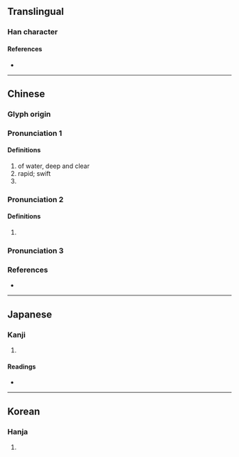 {{character info/new}}
==Translingual==

===Han character===
{{Han char|rn=85|rad=水|as=12|sn=15|four=35127|canj=ELX|ids=⿰氵肅}}

====References====
* {{Han ref|kx=0649.080|dkj=18239|dj=1059.030|hdz=31764.150|uh=6F5A|ud=28506|bh=E646|bd=58950}}

----

==Chinese==
{{zh-forms|s=㴋}}

===Glyph origin===
{{Han etym}}

===Pronunciation 1===
{{zh-pron
|m=sù
|mc=2
|oc=2
|cat=a
}}

====Definitions====
{{zh-hanzi}}

# of water, deep and clear
# rapid; swift
# {{surname|lang=zh}}

===Pronunciation 2===
{{zh-pron
|m=xiāo
|c=siu1
|mc=1
|oc=1
}}

====Definitions====
{{zh-hanzi}}

# {{zh-alt-form|瀟|tr=-}}

===Pronunciation 3===
{{zh-see|溲|v|to wash (rice)}}

===References===
* {{R:twedu|B02273}}

----

==Japanese==

===Kanji===
{{ja-kanji|grade=|rs=水12}}

# {{defn|lang=ja|sort=水12}}

====Readings====
* {{ja-readings|on=[[しゅく]] (shuku), [[しょう]] (shō), [[しゅう]] (shū)|kun=[[きよい]] (kiyoi)}}

----

==Korean==

===Hanja===
{{ko-hanja|hangeul=숙|eumhun=|rv=suk|mr=su|y=swu}}

# {{defn|lang=ko|sort=水12}}